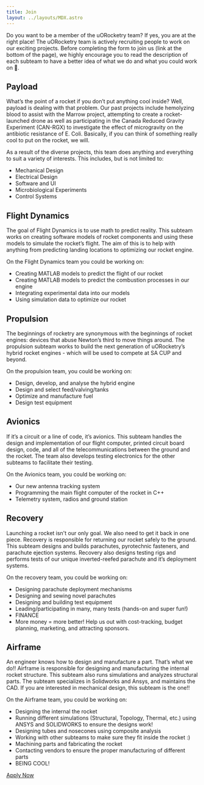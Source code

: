 ```yaml
---
title: Join
layout: ../layouts/MDX.astro
---
```



Do you want to be a member of the uORocketry team? If yes, you are at the right place! The uORocketry team is actively recruiting people to work on our exciting projects. Before completing the form to join us (link at the bottom of the page), we highly encourage you to read the description of each subteam to have a better idea of what we do and what you could work on 🙂.

## Payload

What’s the point of a rocket if you don’t put anything cool inside? Well, payload is dealing with that problem. Our past projects include hemolyzing blood to assist with the Marrow project, attempting to create a rocket-launched drone as well as participating in the Canada Reduced Gravity Experiment (CAN-RGX) to investigate the effect of microgravity on the antibiotic resistance of E. Coli. Basically, if you can think of something really cool to put on the rocket, we will.

As a result of the diverse projects, this team does anything and everything to suit a variety of interests. This includes, but is not limited to:

* Mechanical Design
* Electrical Design
* Software and UI
* Microbiological Experiments
* Control Systems

## Flight Dynamics

The goal of Flight Dynamics is to use math to predict reality. This subteam works on creating software models of rocket components and using these models to simulate the rocket’s flight. The aim of this is to help with anything from predicting landing locations to optimizing our rocket engine.

On the Flight Dynamics team you could be working on:

* Creating MATLAB models to predict the flight of our rocket
* Creating MATLAB models to predict the combustion processes in our engine
* Integrating experimental data into our models
* Using simulation data to optimize our rocket

## Propulsion

The beginnings of rocketry are synonymous with the beginnings of rocket engines: devices that abuse Newton’s third to move things around. The propulsion subteam works to build the next generation of uORocketry’s hybrid rocket engines - which will be used to compete at SA CUP and beyond.

On the propulsion team, you could be working on:

* Design, develop, and analyse the hybrid engine
* Design and select feed/valving/tanks
* Optimize and manufacture fuel
* Design test equipment

## Avionics

If it’s a circuit or a line of code, it’s avionics. This subteam handles the design and implementation of our flight computer, printed circuit board design, code, and all of the telecommunications between the ground and the rocket. The team also develops testing electronics for the other subteams to facilitate their testing.

On the Avionics team, you could be working on:

* Our new antenna tracking system
* Programming the main flight computer of the rocket in C++
* Telemetry system, radios and ground station

## Recovery

Launching a rocket isn't our only goal. We also need to get it back in one piece. Recovery is responsible for returning our rocket safely to the ground. This subteam designs and builds parachutes, pyrotechnic fasteners, and parachute ejection systems. Recovery also designs testing rigs and performs tests of our unique inverted-reefed parachute and it’s deployment systems.

On the recovery team, you could be working on:

* Designing parachute deployment mechanisms
* Designing and sewing novel parachutes
* Designing and building test equipment
* Leading/participating in many, many tests (hands-on and super fun!)
* FINANCE
* More money = more better! Help us out with cost-tracking, budget planning, marketing, and attracting sponsors.

## Airframe

An engineer knows how to design and manufacture a part. That’s what we do!! Airframe is responsible for designing and manufacturing the internal rocket structure. This subteam also runs simulations and analyzes structural parts. The subteam specializes in Solidworks and Ansys, and maintains the CAD. If you are interested in mechanical design, this subteam is the one!!

On the Airframe team, you could be working on:

* Designing the internal the rocket
* Running different simulations (Structural, Topology, Thermal, etc.) using ANSYS and SOLIDWORKS to ensure the designs work!
* Designing tubes and nosecones using composite analysis
* Working with other subteams to make sure they fit inside the rocket :)
* Machining parts and fabricating the rocket
* Contacting vendors to ensure the proper manufacturing of different parts
* BEING COOL!

[Apply Now](https://forms.office.com/r/2JpTzMQVFJ)
